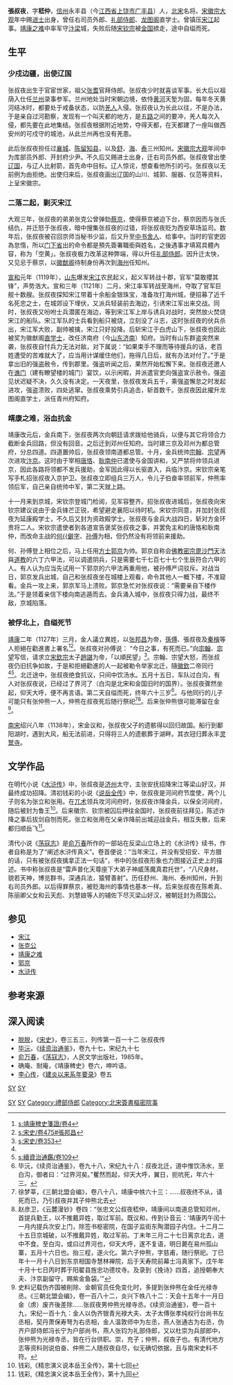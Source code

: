 {{Infobox Biography
| subject_name   = 張叔夜 
| image_name     = 
| image_size     = 
| image_caption  = 
| date_of_birth  = 1065年
| place_of_birth = [[北宋|北宋]]信州永丰县
| date_of_death  = 1127年
| place_of_death = [[金国|金国]]白沟
| occupation     = [[北宋|北宋]]名将
}}
'''張叔夜'''{{BD|1065年||1127年|6月27日|catIdx=Z張}}，字'''嵇仲'''，[[信州|信州]]永丰县（今[[江西省|江西省]][[上饶市|上饶市]][[广丰县|广丰县]]）人，[[北宋|北宋]]名将。[[宋徽宗|宋徽宗]][[大观_(年号)|大观]]年中赐[[进士|进士]]出身，曾任右司员外郎、[[礼部|礼部]][[侍郎|侍郎]]、[[龙图阁|龙图阁]]直学士。曾镇压[[宋江|宋江]]起事。[[靖康之难|靖康之难]]中率军守[[汴梁|汴梁]]城，失败后随[[宋钦宗|宋钦宗]]被[[金国|金国]]掳走，途中自缢而死。

==生平==
===少戍边疆，出使辽国===
张叔夜出生于官宦世家，祖父[[张耆|张耆]]官拜侍郎。张叔夜少时就喜谈军事。长大后以祖荫入仕任[[兰州|兰州]]录事参军。兰州地处当时宋朝边境，依恃[[黄河|黄河]]天堑为固，每年冬天黄河结冰时，都要处于戒备状态，以防[[羌人|羌人]]入侵。张叔夜认为长此以往，不是办法，于是亲自过河勘察，发现有一个叫天都的地方，是五[[路_(行政区划)|路]]之间的要冲，羌人每次入侵，都先要在此地集结。张叔夜根据附近地势，夺得天都，在天都建了一座叫做西安州的可戍守的城池，从此兰州再也没有羌患。

此后张叔夜担任过[[襄城|襄城]]、[[陈留|陈留]][[知县|知县]]，以及[[舒州_(唐朝)|舒]]、[[海州_(东魏)|海]]、[[泰州|泰]]三州知州。[[宋徽宗|宋徽宗]][[大观|大观]]年间中为库部员外郎、开封府少尹。不久后又赐进士出身，迁右司员外郎。张叔夜曾出使[[辽国|辽国]]，与辽人比射箭，首先命中目标。辽人惊诧，想查看他所引的弓。张叔夜以无前例为由拒绝。出使归来后，张叔夜画出辽国的山川、城郭、服器、仪范等资料，上呈宋徽宗。

===二落二起，剿灭宋江===
大观三年，张叔夜的弟弟张克公曾弹劾[[蔡京|蔡京]]，使得蔡京被迫下台，蔡京因而与张氏结仇，并迁怒于张叔夜，暗中搜集张叔夜的过错，将张叔夜贬为西安草场监司。数年后，张叔夜被召回京师当秘书少监，后又升至[[中书舍人|中书舍人]]、给事中。当时的官吏因為怠惰，所以[[门下省|门下省]]出的命令都是預先簽署職銜與姓名，之後遇事才填寫具體內容，称为「空黄」。张叔夜极力改革这种弊端，得以升任[[礼部|礼部]][[侍郎|侍郎]]。因升迁太快，又见忌于蔡京，以[[徽猷阁|徽猷阁]]待制身份再次到[[海州_(东魏)|海州]]任知州。

[[宣和_(北宋)|宣和]]元年（1119年），[[山东|山东]]爆发[[宋江|宋江]]农民起义，起义军转战十郡，官军“莫敢攖其锋”，声势浩大。宣和三年（1121年）二月，宋江率军转战至海州，夺取了官军巨舰十数艘。张叔夜探知宋江带着十余船金银珠宝，准备攻打海州城，便招募了近千名死忠之士，在城郊设下埋伏，又派兵轻装前去海边，引诱宋江军出来交战。同时，张叔夜又吩咐士兵潜匿在海边，等到宋江军上岸与诱兵对战时，突然放火焚烧宋江的船队。宋江军队的士兵看到船只被烧，立刻没了斗志，这时张叔夜的伏兵杀出，宋江军大败，副帅被擒，宋江只好投降。后斩宋江于白虎山下，张叔夜也因此被奖为徽猷阁[[直学士|直学士]]，改任济南府（今[[山东|山东]][[济南|济南]]）知府。当时有山东群盗突然来袭，张叔夜自忖兵力无法对敌，对下属说：“如果束手不理而等待援兵的话，老百姓遭受的苦难就大了，应当用计谋缓住他们，拖得几日后，就有办法对付了。”于是拿出旧的强盗赦令，传到郡里。强盗听闻之后，果然开始松懈下来。张叔夜还邀人在[[谯门|谯门]]（建有瞭望楼的城门）宴饮，以示闲暇，并派遣官吏向强盗宣示赦令。强盗见状迟疑不决，久久没有决定。一天夜里，张叔夜发兵五千，乘强盗懈怠之时发起进攻，强盗溃败，四处逃窜。张叔夜乘势引兵追击，斩首数千。张叔夜因此擢升龙图阁直学士，派任青州府知府。

===靖康之难，浴血抗金===
靖康改元后，金兵南下，张叔夜两次向朝廷请求拨给他骑兵，以便与其它将领合力截断金兵回路，但没有回音。之后迁到邓州任知府。当时建三京及邓州为都总管府，分总四道。四道置帅后，张叔夜领南道都总管。十月，金兵统帅[[完顏宗翰|宗翰]]、[[完顏宗望|宗望]]再次进攻[[汴梁|汴京]]。这时由于宰相[[唐恪|唐恪]]、[[耿南仲|耿南仲]]已遣使与金国讲和，又严禁将帅领兵进京，因此各路将领都不发兵援助，金军因此得以长驱直入，兵临汴京。宋钦宗亲笔写手札招张叔夜入京护卫。张叔夜立即组兵三万人，令儿子伯奋率领前军，仲熊率领后军，自己亲自统帅中军，第二天就上路。

十一月来到京城，宋钦宗登城门检阅，见军容整齐。招张叔夜进城后，张叔夜向宋钦宗建议说由于金兵锋芒正锐，希望避走襄阳以待时机。宋钦宗同意，并加封张叔夜为延康殿学士，不久后又封为资政殿学士。张叔夜与金兵大战四日，斩对方金环贵将二人。宋钦宗遣使者到各道宣告褒奖张叔夜之事，并罢免主和的唐恪和耿南仲，而改命主战的[[何㮚|何{{僻字]]、[[孙傅|孙傅]]为相，但仍然没有将领前来援助。

何{{僻字|㮚|「桌」字内一横换成上下两个「人」字}}、孙傅登上相位之后，马上任用[[方士|方士]][[郭京|郭京]]为帅。郭京自称会[[佛教|佛教]][[密宗|密宗]][[毘沙門天|毘沙門天]]法與[[道教|道教]]的六丁六甲法，可以调遣阴兵，只是需要七千七百七十七个生辰符合六甲的人。有人认为应当先试用一下郭京的六甲法再重用他，被孙傅严词驳斥。对战当日，郭京发兵出城，自己和张叔夜坐在城楼上观看，命令其他人一概下楼，不准窥看。金兵一攻上来，郭京军马上溃败。郭京急忙对张叔夜说：“需要亲自下楼作法。”于是领着亲信下楼向南逃遁而去。金兵涌入城中，张叔夜只得力战，最终不敌，京城陷落。

===被俘北上，自缢死节===
[[靖康|靖康]]二年（1127年）三月，金人議立異姓，以[[张邦昌|张邦昌]]为帝，[[孫傅|孫傅]]、張叔夜及[[秦檜|秦檜]]等人拒絕在勸進書上署名<ref>[[s:靖康稗史箋證/卷4|s:靖康稗史箋證/卷4]]</ref><ref name="#1">[[s:宋史/卷475#張邦昌|s:宋史/卷475#張邦昌]]</ref>。张叔夜对孙傅说： “今日之事，有死而已。”向[[完顏宗翰|宗翰]]、[[完顏宗望|宗望]]写信，请求立[[宋欽宗|宋欽宗]]太子[[趙諶|趙諶]]为帝，「以順民望」<ref>[[s:宋史/卷353|s:宋史/卷353]]</ref>。宗翰、宗望大怒，而张叔夜仍旧抗争如故，于是和拒絕勸進的人一起被勒令举家北迁，隨[[宋徽宗|徽]][[宋欽宗|欽]]二帝同行<ref name="#1"/><ref>[[s:續資治通鑑/卷109|s:續資治通鑑/卷109]]</ref>。北迁途中，张叔夜绝食抗议，只间中饮汤水。五月十五日，车队过白沟，有人对张叔夜说，已经过了界河了（白沟是北宋和金国旧时的国界）。张叔夜骤然坐起，仰天大呼，便不再言语。第二天自缢而死，终年六十三岁<ref>毕沅，《续资治通鉴》，卷九十八，宋纪九十八：叔夜北迁，道中惟饮汤水，至白沟，御者曰：“过界河矣。”矍然而起，仰天大呼，翼日，扼吭死，年六十三。</ref>。与他同行的儿子可能只有张仲熊一人，仲熊在叔夜死后随行祭祀<ref>徐梦莘，《三朝北盟会编》，卷八十八，靖康中帙六十三：……叔夜终不从，请死而已，乃引叔夜并其子仲熊北去</ref><ref>赵彦卫，《云麓漫钞》卷四：“张忠文公叔夜嵇仲，靖康间以南道总管知邓州，首提兵勤王，以不推戴异姓，取过军前。既议和，传到讣音云：‘靖康丙午闰十一月内提兵次安上门，除签书枢密院，在国子监街东陶潜园子内住。十二月二十五日京城破，以不推戴异姓，取过军前。丁未年三月二十七日离京北去，道中不食。至白沟，或曰过界河也，仰天大呼，遂不复语，明日薨在易州孤山寨，五月十六日也。抬三程，遂火化。第六子仲熊，字慈甫，随行祭祀。丁巳年十一月十八日到东京相国寺慧林禅院，后于天寿院前幕士冯真家下。戊午年十月十七日丙时葬于阳翟县旌忠功德坟寺。及录到《挽诗》四首，追授朝奉大夫、汴京副留守，赐紫金鱼袋。’”</ref>。后来张仲熊很可能滞留在金<ref>史料记载伪齐国被削除、金朝官员任免变化时，多提到张仲熊在金任光禄寺丞。《三朝北盟会编》，卷一百八十二，炎兴下帙八十二：天会十五年十一月日金（虏）废齐後差除……张叔夜男仲熊光禄寺丞。《续资治通鉴》，卷一百十九，宋纪一百十九：金人以伪齐银青光禄大夫、太子太傅张孝纯权行台尚书左丞相，契丹萧保寿弩为右丞相，金人温敦师中为左丞，燕人张通古为右丞，伪齐户部侍郎冯长宁为户部尚书，燕人张钧为礼部侍郎，又以杜崇为兵部郎中，张仲熊为光禄寺丞，皆在行台供职。崇，充子；仲熊，叔夜子也。有清代地方志等资料则说伯奋、仲熊二人随叔夜自尽，似无确切依据，且与南宋史料不符。</ref>。

[[南宋|南宋]]绍兴八年（1138年），宋金议和，张叔夜父子的遗骸得以回归故国。船行到鄱阳湖时，遇到大风，船无法前进，只得将三人的遗骸葬于湖畔。其衣冠归葬永丰[[灵鹫寺_(广丰)|灵鹫寺]]。

==文学作品==
在明代小说《[[水浒传|水浒传]]》中，张叔夜是[[济州|济州]]太守，主张安抚招降宋江等梁山好汉，并最终成功招降。清初钱彩的小说《[[说岳全传|说岳全传]]》中，张叔夜是河间府节度使，两个儿子则名为张立和张用。在[[兀术|兀术]]领兵攻河间府时，张叔夜诈降金兵，以保全河间府，随后被封为鲁王<ref>钱彩,《精忠演义说本岳王全传》，第十七回</ref>。后来徽宗、钦宗被囚后押往金国时，张叔夜前往拜见，陈述诈降之事后拔剑自刎而死。张立和张用在父亲诈降前出城迎战金兵，相互失散，后来都归顺岳飞<ref>钱彩,《精忠演义说本岳王全传》，第十九回</ref>。

清代小说《[[荡寇志|荡寇志]]》是[[俞万春|俞万春]]所作的一部站在反梁山立场上的《水浒传》续书，作者自称是为了“阐述水浒传真义”。卷首便说：“当年宋江，并没有受招安、平方腊的话，只有被张叔夜擒拿正法一句话”，书中的张叔夜形象也力图接近正史上的描述。书中称张叔夜是“雷声普化天尊座下大弟子神威荡魔真君托世”，“八尺身材，貌若天神，博览群书，深通兵法，猿臂善射”。历任舒州、海州、泰州知州，升到右司员外郎。以后得罪蔡京，被贬海州的事情也基本一样。后来张叔夜在陈希真、陈丽卿父女和云天彪、刘慧娘等人的辅佐下尽灭梁山好汉，被朝廷封为燕国公。

==参见==
*[[宋江|宋江]]
*[[张克公|张克公]]
*[[靖康之难|靖康之难]]
*[[郭京|郭京]]
*[[水浒传|水浒传]]

==参考来源==
{{reflist}}

==深入阅读==
{{Wikisourceshas|宋史/卷353|續資治通鑑|蕩寇志|靖康稗史|建炎以來系年要錄}}
*[[脱脱|脱脱]]，《[[宋史|宋史]]》，卷三五三，列传第一百一十二 张叔夜传
*[[毕沅|毕沅]]，《[[续资治通鉴|续资治通鉴]]》，卷九十七，宋纪九十七
*[[俞万春|俞万春]]，《[[荡寇志|荡寇志]]》，人民文学出版社，1985年。
*确庵、耐庵，《靖康稗史》卷六，呻吟语。
*[[李心传|李心传]]，《[[建炎以来系年要录|建炎以来系年要录]]》卷五

{{DEFAULTSORT:Z张}}
[[category:宋朝軍事人物|SY]]
[[category:張姓|SY]]
[[Category:北宋自杀人物|SY]]
[[Category:广丰人|SY]]
[[Category:禮部侍郎|Category:禮部侍郎]]
[[Category:北宋簽書樞密院事|Category:北宋簽書樞密院事]]